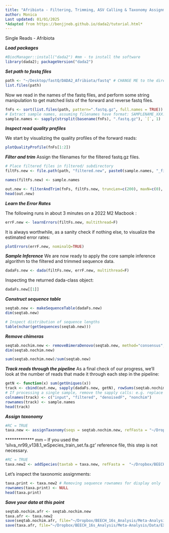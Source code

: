 ```yaml
---
title: "Afribiota - Filtering, Trimming, ASV Calling & Taxonomy Assignment"
author: Monica
Last updated: 01/01/2025
*Adapted from https://benjjneb.github.io/dada2/tutorial.html*
---
```


Single Reads - Afribiota

***Load packages***
```r
#BiocManager::install("dada2") #mm - to install the software
library(dada2); packageVersion("dada2")
```

***Set path to fastq files***

```r
path <- "~/Desktop/fastQ/DADA2_Afribiota/fastq" # CHANGE ME to the directory containing the fastq files after unzipping.
list.files(path)
```

Now we read in the names of the fastq files, and perform some string manipulation to get matched lists of the forward and reverse fastq files.

```r
fnFs <- sort(list.files(path, pattern=".fastq.gz", full.names = TRUE))
# Extract sample names, assuming filenames have format: SAMPLENAME_XXX.fastq
sample.names <- sapply(strsplit(basename(fnFs), ".fastq.gz"), `[`, 1)
```

***Inspect read quality profiles***

We start by visualizing the quality profiles of the forward reads:
```r
plotQualityProfile(fnFs[1:2])
```
***Filter and trim***
Assign the filenames for the filtered fastq.gz files.
```r
# Place filtered files in filtered/ subdirectory
filtFs.new <- file.path(path, "filtered.new", paste0(sample.names, "_filt.new.fastq.gz"))

names(filtFs.new) <- sample.names
```

```r
out.new <- filterAndTrim(fnFs, filtFs.new, truncLen=c(200), maxN=c(0), maxEE=c(2), truncQ=c(2), rm.phix=TRUE, compress=TRUE, multithread=F) # On Windows set multithread=FALSE
head(out.new)

```

***Learn the Error Rates***

The following runs in about 3 minutes on a 2022 M2 Macbook :
```r
errF.new <- learnErrors(filtFs.new, multithread=F)
```

It is always worthwhile, as a sanity check if nothing else, to visualize the estimated error rates:
```r
plotErrors(errF.new, nominalQ=TRUE)
```

***Sample Inference***
We are now ready to apply the core sample inference algorithm to the filtered and trimmed sequence data.
```r
dadaFs.new <- dada(filtFs.new, errF.new, multithread=F)
```

Inspecting the returned dada-class object:
```r
dadaFs.new[[1]]
```

***Construct sequence table***
```r
seqtab.new <- makeSequenceTable(dadaFs.new)
dim(seqtab.new)
```

```r
# Inspect distribution of sequence lengths
table(nchar(getSequences(seqtab.new)))
```

***Remove chimeras***
```r
seqtab.nochim.new <- removeBimeraDenovo(seqtab.new, method="consensus", multithread=F, verbose=TRUE)
dim(seqtab.nochim.new)
```

```r
sum(seqtab.nochim.new)/sum(seqtab.new)
```

***Track reads through the pipeline***
As a final check of our progress, we’ll look at the number of reads that made it through each step in the pipeline:
```r
getN <- function(x) sum(getUniques(x))
track <- cbind(out.new, sapply(dadaFs.new, getN), rowSums(seqtab.nochim.new))
# If processing a single sample, remove the sapply calls: e.g. replace sapply(dadaFs, getN) with getN(dadaFs)
colnames(track) <- c("input", "filtered", "denoisedF", "nonchim")
rownames(track) <- sample.names
head(track)
```

***Assign taxonomy***
```r
#RC = TRUE
taxa.new <- assignTaxonomy(seqs = seqtab.nochim.new, refFasta = "~/Dropbox/BEECH_16s_Analysis/Data/Tax/silva_nr99_v138.1_train_set.fa.gz", tryRC = T, multithread=F)
```


************* mm -- If you used the 'silva_nr99_v138.1_wSpecies_train_set.fa.gz' reference file, this step is not necessary.
```r
#RC = TRUE
taxa.new2 <- addSpecies(taxtab = taxa.new, refFasta =  "~/Dropbox/BEECH_16s_Analysis/Data/Tax/silva_species_assignment_v138.1.fa.gz", tryRC = T)

```

Let’s inspect the taxonomic assignments:
```r
taxa.print <- taxa.new2 # Removing sequence rownames for display only
rownames(taxa.print) <- NULL
head(taxa.print)
```

***Save your data at this point***
```r
seqtab.nochim.afr <- seqtab.nochim.new
taxa.afr <- taxa.new2
save(seqtab.nochim.afr, file="~/Dropbox/BEECH_16s_Analysis/Meta-Analysis/Data/ExtDat_Afr_CountTab.RData") #Count table
save(taxa.afr, file="~/Dropbox/BEECH_16s_Analysis/Meta-Analysis/Data/EXtDat_Afr_TaxTab.RData") #Taxonomy table
```

